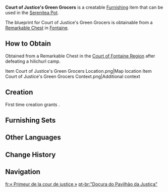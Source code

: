 {{Furnishing Infobox
|id             = 370811
|image          = Item Court of Justice's Green Grocers.png
|category       = Building
|subcategory    = Fontaine-Style
|quality        = 4
|adeptal_energy = 90
|load           = 320
|reduced_load   = 239
|description    = A standard [[Fontaine]] metal-glass composite building used for selling fresh fruits and vegetables. Compared to traditional stores, it occupies a smaller space and can be set up almost anywhere. However, it does not have any storage space, thus the entire stock might spoil if not sold that day. The owners of such stores typically make small purchases, with some opting to become distributors for larger operations like department stores, so they don't bear any inventory risks and receive a cut from the larger department stores they supply.
|blueprint      = Remarkable Chest
}}
'''Court of Justice's Green Grocers''' is a creatable [[Furnishing]] item that can be used in the [[Serenitea Pot]].

The blueprint for Court of Justice's Green Grocers is obtainable from a [[Remarkable Chest]] in [[Fontaine]].

==How to Obtain==
Obtained from a Remarkable Chest in the [[Court of Fontaine Region]] after defeating a hilichurl camp.
<gallery>
Item Court of Justice's Green Grocers Location.png|Map location
Item Court of Justice's Green Grocers Context.png|Additional context
</gallery>

==Creation==
First time creation grants {{Item|Trust|24|x=90}}.
{{Recipe
|type = Creation
|time = 14h
|Iron Chunk = 12
|Fabric = 6
|sort = Iron Chunk;Fabric
}}

==Furnishing Sets==
{{Craft Usage|type=Furnishing Set}}

==Other Languages==
{{Other Languages
|en      = Court of Justice's Green Grocers
|zhs     = 「正义之廷的鲜甜」
|zhs_rm  = 
|zht     = 「正義之廷的鮮甜」
|zht_rm  = 
|zh_tl   = 
|ja      = 「正義の都の新鮮」
|ja_rm   = "Seigi no Miyako no Shinsen"
|ja_tl   = 
|ko      = 「정의의 성의 단맛」
|ko_rm   = 
|ko_tl   = "Sweetness of the Castle of Justice"
|es      = Bazar de la corte de la justicia
|es_tl   = Court of Justice Bazaar
|fr      = «&nbsp;Primeur de la cour de justice&nbsp;»
|fr_tl   = "Court of Justice's Green Grocer"
|ru      = «Свежесть овощей Дворца справедливости»
|ru_tl   = "Court of Justice's Freshness of Vegetables"
|th      = "ความหวานแห่งศาลเที่ยงธรรม"
|th_rm   = 
|th_tl   = 
|vi      = Ngọt Tươi Của Sảnh Chính Nghĩa
|vi_tl   = 
|de      = „Frische Süße der gerechten Vorsehung“
|de_tl   = "Fresh Sweetness of Just Providence"
|id      = "Segar dan Manisnya Pengadilan Hukum"
|id_tl   = "How Fresh and Sweet the Court of Law is"
|pt      = "Doçura do Pavilhão da Justiça"
|pt_tl   = 
|tr      = Adalet Sarayı Manavı
|tr_tl   = 
|it      = Fruttivendolo della Corte di Giustizia
|it_tl   = Green Grocer of the Court of Justice
}}

==Change History==
{{Change History|4.0}}

==Navigation==
{{Furnishing Navbox|exterior}}

[[fr:« Primeur de la cour de justice »]]
[[pt-br:"Doçura do Pavilhão da Justiça"]]